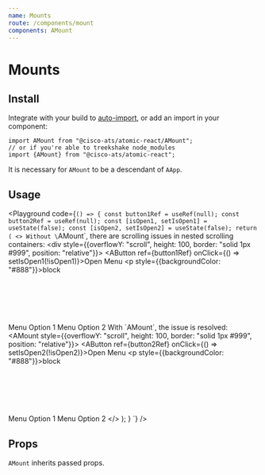 ```yaml
---
name: Mounts
route: /components/mount
components: AMount
---
```



# Mounts

## Install

Integrate with your build to [auto-import](/#integrating), or add an import in your component:

```
import AMount from "@cisco-ats/atomic-react/AMount";
// or if you're able to treekshake node_modules
import {AMount} from "@cisco-ats/atomic-react";
```

It is necessary for `AMount` to be a descendant of `AApp`.

## Usage

<Playground
  code={`() => {
  const button1Ref = useRef(null);
  const button2Ref = useRef(null);
  const [isOpen1, setIsOpen1] = useState(false);
  const [isOpen2, setIsOpen2] = useState(false);
  return (
    <>
      Without \`AMount\`, there are scrolling issues in nested scrolling containers:
      <div style={{overflowY: "scroll", height: 100, border: "solid 1px #999", position: "relative"}}>
        <AButton ref={button1Ref} onClick={() => setIsOpen1(!isOpen1)}>Open Menu</AButton>
        <p style={{backgroundColor: "#888"}}>block</p>
        <br />
        <br />
        <br />
        <br />
        <br />
        <AMenu anchorRef={button1Ref} open={isOpen1}>
          <AListItem>Menu Option 1</AListItem>
          <AListItem>Menu Option 2</AListItem>
        </AMenu>
      </div>
      With \`AMount\`, the issue is resolved:
      <AMount style={{overflowY: "scroll", height: 100, border: "solid 1px #999", position: "relative"}}>
        <AButton ref={button2Ref} onClick={() => setIsOpen2(!isOpen2)}>Open Menu</AButton>
        <p style={{backgroundColor: "#888"}}>block</p>
        <br />
        <br />
        <br />
        <br />
        <br />
        <AMenu anchorRef={button2Ref} open={isOpen2}>
          <AListItem>Menu Option 1</AListItem>
          <AListItem>Menu Option 2</AListItem>
        </AMenu>
      </AMount>
    </>
  );
}
`}
/>

## Props

`AMount` inherits passed props.

<Props of="AMount" />

